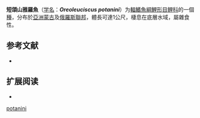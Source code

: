 {{Speciesbox
| name = 短頜山雅羅魚
| status = NE
| status_system = IUCN3.1
| image = 
| genus = Oreoleuciscus
| species = potanini
| authority = [[Kessler|Kessler]], 1879
| synonyms = *''Chondrostoma potanini''<br /><small>Kessler, 1879</small>
*''Leuciscus pewzowi''<br /><small>Herzenstein, 1883</small> ''
*''Oreoleuciscus gracilis''<br /><small>Warpachowski, 1889</small>
*''Oreoleuciscus herzensteini''<br /><small>Warpachowski, 1889</small>
*''Oreoleuciscus pewzowi''<br /><small>Herzenstein, 1883</small>
*''Oreoleuciscus similis''<br /><small>Warpachowski, 1889</small> ''
*''Oreoleuciscus warpachowskii''<br /><small>Dulmaa, 1999</small> ''
}}

'''短頜山雅羅魚'''（[[学名|学名]]：'''''Oreoleuciscus potanini'''''）为[[輻鰭魚綱|輻鰭魚綱]][[鯉形目|鯉形目]][[鲤科|鲤科]]的一個[[種|種]]，分布於[[亞洲|亞洲]][[蒙古|蒙古]]及[[俄羅斯聯邦|俄羅斯聯邦]]，體長可達1公尺，棲息在底層水域，屬雜食性。

== 参考文献 ==
{{refbegin}}
*{{FishBase_species|genus=Oreoleuciscus|species=potanini|year=2011|month=12}}
{{refend}}

== 扩展阅读 ==
* {{Wikispecies-inline|Oreoleuciscus potanini|短頜山雅羅魚}}
{{Taxonbar|from=Q433784}}

[[Category:山雅羅魚屬|potanini]]


{{鯉形目小作品}}